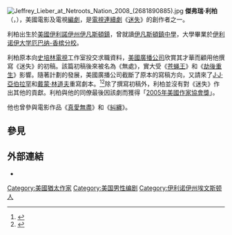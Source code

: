 [[File:Jeffrey_Lieber_at_Netroots_Nation_2008_(2681890885).jpg|thumb]]
'''傑弗瑞·利柏'''（{{lang-en|Jeffrey Lieber}}，{{bd|1969年}}），美國電影及電視[[編劇|編劇]]，是[[電視連續劇|電視連續劇]]《[[迷失|迷失]]》的創作者之一。

利柏出生於[[美國|美國]][[伊利諾伊州|伊利諾伊州]][[埃文斯顿_(伊利诺伊州)|伊凡斯頓鎮]]，曾就讀[[伊凡斯頓鎮中學|伊凡斯頓鎮中學]]，大學畢業於[[伊利诺伊大学厄巴纳-香槟分校|伊利诺伊大学厄巴纳-香槟分校]]。

利柏原本向[[史培林電視|史培林電視]]工作室投交求職資料，[[美國廣播公司|美國廣播公司]]欣賞其才華而顧用他撰寫《迷失》的初稿。該篇初稿後來被名為《無處》，實大受《[[苍蝇王|苍蝇王]]》和《[[劫後重生|劫後重生]]》影響。隨著計劃的發展，美國廣播公司截斷了原本的寫稿方向，又請來了[[J·J·亞伯拉罕|J·J·亞伯拉罕]]和[[戴蒙·林道夫|戴蒙·林道夫]]重寫劇本。<ref>{{cite web | url = http://www.chicagomag.com/Chicago-Magazine/August-2007/Cast-Away/ | title = Cast Away | accessdate = 2007-08-08 | last = Bernstein | first = David | date = August 1, 2007 | publisher = Chicago Magazine | archive-date = 2018-07-14 | archive-url = https://web.archive.org/web/20180714221938/http://www.chicagomag.com/Chicago-Magazine/August-2007/Cast-Away/ | dead-url = no }}</ref><ref>{{cite web | url = http://www.buddytv.com/articles/lost/how-lost-almost-went-nowhere-9104.aspx | title = How 'Lost' almost went 'Nowhere' | accessdate = 2007-08-08 | last = Lachonis | first = Jon | date = August 6, 2007 | publisher = BuddyTV | deadurl = yes | archiveurl = https://web.archive.org/web/20100306181141/http://www.buddytv.com/articles/lost/how-lost-almost-went-nowhere-9104.aspx | archivedate = 2010-03-06 | df =  }}</ref>除了撰寫初稿外，利柏並沒有對《迷失》作出其他的貢獻。利柏與他的同僚最後因該劇而獲得「[[2005年美國作家協會獎|2005年美國作家協會獎]]」。

他也曾參與電影作品《[[真愛無盡|真愛無盡]]》和《[[糾纏|糾纏]]》。

==參見==
{{reflist}}

==外部連結==
* {{imdb name|id=0509340|name=Jeffrey Lieber}}

{{Authority control}}
{{DEFAULTSORT:Lieber, Jeffrey}}
[[Category:美國猶太作家|Category:美國猶太作家]]
[[Category:美国男性编剧|Category:美国男性编剧]]
[[Category:伊利诺伊州埃文斯顿人|Category:伊利诺伊州埃文斯顿人]]
{{US-writer-stub}}